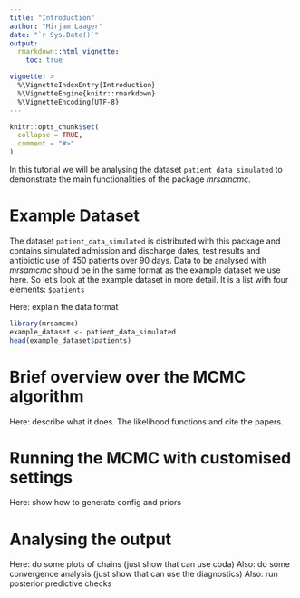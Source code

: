 ```yaml
---
title: "Introduction"
author: "Mirjam Laager"
date: "`r Sys.Date()`"
output: 
  rmarkdown::html_vignette:
    toc: true

vignette: >
  %\VignetteIndexEntry{Introduction}
  %\VignetteEngine{knitr::rmarkdown}
  %\VignetteEncoding{UTF-8}
---
```


```r
knitr::opts_chunk$set(
  collapse = TRUE,
  comment = "#>"
)
```

In this tutorial we will be analysing the dataset `patient_data_simulated` to 
demonstrate the main functionalities of the package *mrsamcmc*. 


# Example Dataset
The dataset `patient_data_simulated` is distributed with this package and contains
simulated admission and discharge dates, test results and antibiotic use of 
450 patients over 90 days. Data to be analysed with *mrsamcmc* should be in
the same format as the example dataset we use here. So let's look at the example
dataset in more detail. It is a list with four elements: `$patients`

Here: explain the data format


```r
library(mrsamcmc)
example_dataset <- patient_data_simulated
head(example_dataset$patients)
```

# Brief overview over the MCMC algorithm
Here: describe what it does. The likelihood functions and cite the papers.



# Running the MCMC with customised settings
Here: show how to generate config and priors

# Analysing the output
Here: do some plots of chains (just show that can use coda)
Also: do some convergence analysis (just show that can use the diagnostics)
Also: run posterior predictive checks











